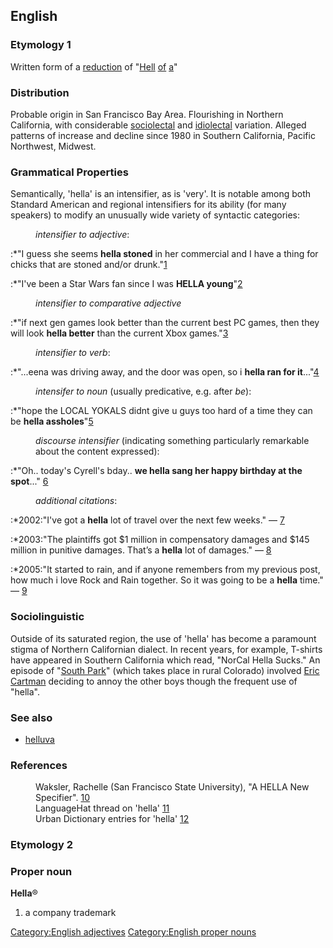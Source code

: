 == English ==
=== Etymology 1 ===
Written form of a [[w:reduction (linguistics)|reduction]] of "[[Hell]] [[of]] [[a]]"

=== Distribution ===

Probable origin in San Francisco Bay Area.  Flourishing in Northern California, with considerable [[sociolectal]] and [[idiolectal]] variation.   Alleged patterns of increase and decline since 1980 in Southern California, Pacific Northwest, Midwest.

=== Grammatical Properties ===
[[Category:English adjectives]]
Semantically, 'hella' is an intensifier, as is 'very'.  It is notable among both Standard American and regional intensifiers for its ability (for many speakers) to modify an unusually wide variety of syntactic categories:

:''intensifier to adjective'':

:*"I guess she seems '''hella stoned''' in her commercial and I have a thing for chicks that are stoned and/or drunk."[http://www.davezdyrko.com/babes/120902.html]
:*"I've been a Star Wars fan since I was '''HELLA young'''"[http://www.xanga.com/home.aspx?user=krazychowmein]

:''intensifier to comparative adjective''

:*"if next gen games look better than the current best PC games, then they will look '''hella better''' than the current Xbox games."[http://www.xboxaddict.com/forums/archive/index.php/t-69399.html]

:''intensifier to verb'':

:*"...eena was driving away, and the door was open, so i '''hella ran for it'''..."[http://www.nutang.com/bliss/weblog/covered_in_rain10/&exhume=5]

:''intensifer to noun'' (usually predicative, e.g. after ''be''):

:*"hope the LOCAL YOKALS didnt give u guys too hard of a time they can be '''hella assholes'''"[http://hardcoreforthepeople.com/forum/viewtopic.php?p=23345&sid=a5da5aff2c41b1f07b9c939a4239d46b]

:''discourse intensifier'' (indicating something particularly remarkable about the content expressed):

:*"Oh.. today's Cyrell's bday.. '''we hella sang her happy birthday at the spot'''..." [http://www.xanga.com/home.aspx?user=jtljc_RG]

:''additional citations'':

:*2002:"I've got a '''hella''' lot of travel over the next few weeks." &mdash; [http://www.coffeekid.com/cafetalk/09-19-2002]
:*2003:"The plaintiffs got $1 million in compensatory damages and $145 million in punitive damages.  That’s a '''hella''' lot of damages." &mdash; [http://lawschool.mikeshecket.com/civpro/11-10-03.htm]
:*2005:"It started to rain, and if anyone remembers from my previous post, how much i love Rock and Rain together. So it was going to be a '''hella''' time." &mdash; [http://www.insidepulse.com/ubbthreads/showflat.php?Cat=&Number=49998&Main=36997]

=== Sociolinguistic ===

Outside of its saturated region, the use of 'hella' has become a paramount stigma of Northern Californian dialect.  In recent years, for example, T-shirts have appeared in Southern California which read, "NorCal Hella Sucks."  An episode of "[[South Park]]" (which takes place in rural Colorado) involved [[Eric Cartman]] deciding to annoy the other boys though the frequent use of "hella".

=== See also ===
* [[helluva]]

=== References ===

:Waksler, Rachelle (San Francisco State University), "A HELLA New Specifier". [http://ling.ucsc.edu/Jorge/waksler.html]
:LanguageHat thread on 'hella' [http://www.languagehat.com/archives/000541.php]
:Urban Dictionary entries for 'hella' [http://www.urbandictionary.com/define.php?term=hella]

=== Etymology 2 ===
{{etystub}}
=== Proper noun ===
[[Category:English proper nouns]]
'''Hella'''&reg;
# a company trademark